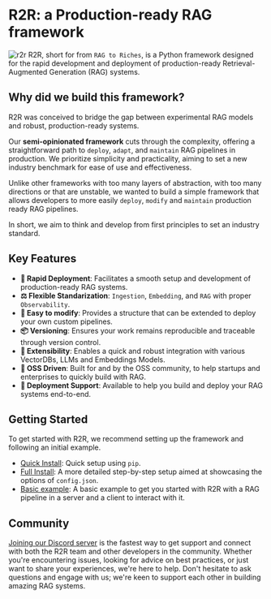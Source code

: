 # R2R: a Production-ready RAG framework

![r2r](./r2r.png)
R2R, short for from `RAG to Riches`, is a Python framework designed for the rapid development and deployment of production-ready Retrieval-Augmented Generation (RAG) systems.

## Why did we build this framework?

R2R was conceived to bridge the gap between experimental RAG models and robust, production-ready systems.

Our **semi-opinionated framework** cuts through the complexity, offering a straightforward path to `deploy`, `adapt`, and `maintain` RAG pipelines in production. We prioritize simplicity and practicality, aiming to set a new industry benchmark for ease of use and effectiveness.

Unlike other frameworks with too many layers of abstraction, with too many directions or that are unstable, we wanted to build a simple framework that allows developers to more easily `deploy`, `modify` and `maintain` production ready RAG pipelines.

In short, we aim to think and develop from first principles to set an industry standard.

## Key Features

- **🚀 Rapid Deployment**: Facilitates a smooth setup and development of production-ready RAG systems.
- **⚖️ Flexible Standarization**: `Ingestion`, `Embedding`, and `RAG` with proper `Observability`.
- **🧩 Easy to modify**: Provides a structure that can be extended to deploy your own custom pipelines.
- **📦 Versioning**: Ensures your work remains reproducible and traceable through version control.
- **🔌 Extensibility**: Enables a quick and robust integration with various VectorDBs, LLMs and Embeddings Models.
- **🤖 OSS Driven**: Built for and by the OSS community, to help startups and enterprises to quickly build with RAG.
- **📝 Deployment Support**: Available to help you build and deploy your RAG systems end-to-end.

## Getting Started

To get started with R2R, we recommend setting up the framework and following an initial example.

- [Quick Install](#fast-install): Quick setup using `pip`.
- [Full Install](#full-install): A more detailed step-by-step setup aimed at showcasing the options of `config.json`.
- [Basic example](/examples/basic-example): A basic example to get you started with R2R with a RAG pipeline in a server and a client to interact with it.

## Community

[Joining our Discord server](https://discord.gg/p6KqD2kjtB) is the fastest way to get support and connect with both the R2R team and other developers in the community.
Whether you're encountering issues, looking for advice on best practices, or just want to share your experiences, we're here to help.
Don't hesitate to ask questions and engage with us; we're keen to support each other in building amazing RAG systems.
